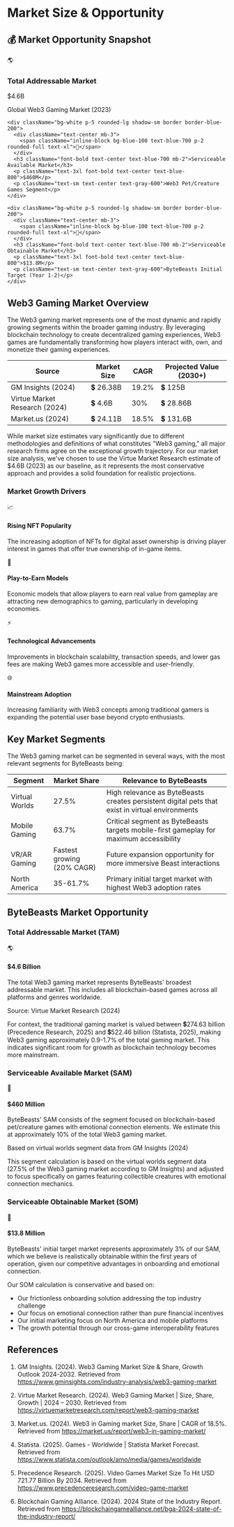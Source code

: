# Market Size & Opportunity

<div className="bg-gradient-to-r from-blue-50 to-indigo-50 p-6 rounded-lg border border-blue-100 my-6">
  <h2 className="text-2xl font-bold text-blue-800 mb-3">💰 Market Opportunity Snapshot</h2>
  <div className="grid grid-cols-1 md:grid-cols-3 gap-6">
    <div className="bg-white p-5 rounded-lg shadow-sm border border-blue-200">
      <div className="text-center mb-3">
        <span className="inline-block bg-blue-100 text-blue-700 p-2 rounded-full text-xl">🌎</span>
      </div>
      <h3 className="font-bold text-center text-blue-700 mb-2">Total Addressable Market</h3>
      <p className="text-3xl font-bold text-center text-blue-800">$4.6B</p>
      <p className="text-sm text-center text-gray-600">Global Web3 Gaming Market (2023)</p>
    </div>
    
    <div className="bg-white p-5 rounded-lg shadow-sm border border-blue-200">
      <div className="text-center mb-3">
        <span className="inline-block bg-blue-100 text-blue-700 p-2 rounded-full text-xl">🎯</span>
      </div>
      <h3 className="font-bold text-center text-blue-700 mb-2">Serviceable Available Market</h3>
      <p className="text-3xl font-bold text-center text-blue-800">$460M</p>
      <p className="text-sm text-center text-gray-600">Web3 Pet/Creature Games Segment</p>
    </div>
    
    <div className="bg-white p-5 rounded-lg shadow-sm border border-blue-200">
      <div className="text-center mb-3">
        <span className="inline-block bg-blue-100 text-blue-700 p-2 rounded-full text-xl">🚀</span>
      </div>
      <h3 className="font-bold text-center text-blue-700 mb-2">Serviceable Obtainable Market</h3>
      <p className="text-3xl font-bold text-center text-blue-800">$13.8M</p>
      <p className="text-sm text-center text-gray-600">ByteBeasts Initial Target (Year 1-2)</p>
    </div>
  </div>
</div>

## Web3 Gaming Market Overview

The Web3 gaming market represents one of the most dynamic and rapidly growing segments within the broader gaming industry. By leveraging blockchain technology to create decentralized gaming experiences, Web3 games are fundamentally transforming how players interact with, own, and monetize their gaming experiences.

<table className="min-w-full bg-white border border-gray-200 my-6 text-black text-justify">
  <thead>
    <tr className="bg-gradient-to-r from-yellow-500 to-red-500 text-white">
      <th className="py-3 px-4 text-left">Source</th>
      <th className="py-3 px-4 text-left">Market Size</th>
      <th className="py-3 px-4 text-left">CAGR</th>
      <th className="py-3 px-4 text-left">Projected Value (2030+)</th>
    </tr>
  </thead>
  <tbody>
    <tr className="border-t border-gray-200">
      <td className="py-3 px-4 font-bold text-gray-700">GM Insights (2024)</td>
      <td className="py-3 px-4">💲 26.38B</td>
      <td className="py-3 px-4">19.2%</td>
      <td className="py-3 px-4">💲 125B</td>
    </tr>
    <tr className="border-t border-gray-200 bg-yellow-50">
      <td className="py-3 px-4 font-bold text-gray-700">Virtue Market Research (2024)</td>
      <td className="py-3 px-4">💲 4.6B</td>
      <td className="py-3 px-4">30%</td>
      <td className="py-3 px-4">💲 28.86B</td>
    </tr>
    <tr className="border-t border-gray-200">
      <td className="py-3 px-4 font-bold text-gray-700">Market.us (2024)</td>
      <td className="py-3 px-4">💲 24.11B</td>
      <td className="py-3 px-4">18.5%</td>
      <td className="py-3 px-4">💲 131.6B </td>
    </tr>
  </tbody>
</table>

While market size estimates vary significantly due to different methodologies and definitions of what constitutes "Web3 gaming," all major research firms agree on the exceptional growth trajectory. For our market size analysis, we've chosen to use the Virtue Market Research estimate of $4.6B (2023) as our baseline, as it represents the most conservative approach and provides a solid foundation for realistic projections.

### Market Growth Drivers

<div className="grid grid-cols-1 md:grid-cols-2 gap-4 my-6 text-black">
  <div className="bg-white p-4 rounded-lg shadow-sm border border-gray-200">
    <div className="flex items-start">
      <div className="bg-green-100 p-2 rounded-full mr-3">
        <span className="text-green-700 text-xl">📈</span>
      </div>
      <div>
        <h4 className="font-bold text-green-700">Rising NFT Popularity</h4>
        <p>The increasing adoption of NFTs for digital asset ownership is driving player interest in games that offer true ownership of in-game items.</p>
      </div>
    </div>
  </div>
  
  <div className="bg-white p-4 rounded-lg shadow-sm border border-gray-200">
    <div className="flex items-start">
      <div className="bg-green-100 p-2 rounded-full mr-3">
        <span className="text-green-700 text-xl">💸</span>
      </div>
      <div>
        <h4 className="font-bold text-green-700">Play-to-Earn Models</h4>
        <p>Economic models that allow players to earn real value from gameplay are attracting new demographics to gaming, particularly in developing economies.</p>
      </div>
    </div>
  </div>
  
  <div className="bg-white p-4 rounded-lg shadow-sm border border-gray-200">
    <div className="flex items-start">
      <div className="bg-green-100 p-2 rounded-full mr-3">
        <span className="text-green-700 text-xl">⚡</span>
      </div>
      <div>
        <h4 className="font-bold text-green-700">Technological Advancements</h4>
        <p>Improvements in blockchain scalability, transaction speeds, and lower gas fees are making Web3 games more accessible and user-friendly.</p>
      </div>
    </div>
  </div>
  
  <div className="bg-white p-4 rounded-lg shadow-sm border border-gray-200">
    <div className="flex items-start">
      <div className="bg-green-100 p-2 rounded-full mr-3">
        <span className="text-green-700 text-xl">🌐</span>
      </div>
      <div>
        <h4 className="font-bold text-green-700">Mainstream Adoption</h4>
        <p>Increasing familiarity with Web3 concepts among traditional gamers is expanding the potential user base beyond crypto enthusiasts.</p>
      </div>
    </div>
  </div>
</div>

## Key Market Segments

The Web3 gaming market can be segmented in several ways, with the most relevant segments for ByteBeasts being:

<div className="overflow-hidden rounded-lg border border-gray-200 my-6 text-black">
  <table className="min-w-full bg-white">
    <thead>
      <tr className="bg-gradient-to-r from-yellow-500 to-red-500 text-white">
        <th className="py-3 px-4 text-left">Segment</th>
        <th className="py-3 px-4 text-center">Market Share</th>
        <th className="py-3 px-4 text-left">Relevance to ByteBeasts</th>
      </tr>
    </thead>
    <tbody className="divide-y divide-gray-200">
      <tr>
        <td className="py-3 px-4 font-medium">Virtual Worlds</td>
        <td className="py-3 px-4 text-center">27.5%</td>
        <td className="py-3 px-4">High relevance as ByteBeasts creates persistent digital pets that exist in virtual environments</td>
      </tr>
      <tr>
        <td className="py-3 px-4 font-medium">Mobile Gaming</td>
        <td className="py-3 px-4 text-center">63.7%</td>
        <td className="py-3 px-4">Critical segment as ByteBeasts targets mobile-first gameplay for maximum accessibility</td>
      </tr>
      <tr>
        <td className="py-3 px-4 font-medium">VR/AR Gaming</td>
        <td className="py-3 px-4 text-center">Fastest growing (20% CAGR)</td>
        <td className="py-3 px-4">Future expansion opportunity for more immersive Beast interactions</td>
      </tr>
      <tr>
        <td className="py-3 px-4 font-medium">North America</td>
        <td className="py-3 px-4 text-center">35-61.7%</td>
        <td className="py-3 px-4">Primary initial target market with highest Web3 adoption rates</td>
      </tr>
    </tbody>
  </table>
</div>

## ByteBeasts Market Opportunity

### Total Addressable Market (TAM)

<div className="bg-white p-5 rounded-lg shadow-sm border border-gray-200 my-6 text-black">
  <div className="flex items-start">
    <div className="bg-blue-100 p-3 rounded-full mr-4 flex-shrink-0">
      <span className="text-blue-700 text-2xl">🌎</span>
    </div>
    <div>
      <h4 className="font-bold text-blue-700 text-xl mb-2">$4.6 Billion</h4>
      <p>The total Web3 gaming market represents ByteBeasts' broadest addressable market. This includes all blockchain-based games across all platforms and genres worldwide.</p>
      <p className="text-sm text-gray-600 mt-2">Source: Virtue Market Research (2024)</p>
    </div>
  </div>
</div>

For context, the traditional gaming market is valued between 💲274.63 billion (Precedence Research, 2025) and 💲522.46 billion (Statista, 2025), making Web3 gaming approximately 0.9-1.7% of the total gaming market. This indicates significant room for growth as blockchain technology becomes more mainstream.

### Serviceable Available Market (SAM)

<div className="bg-white p-5 rounded-lg shadow-sm border border-gray-200 my-6 text-black">
  <div className="flex items-start">
    <div className="bg-blue-100 p-3 rounded-full mr-4 flex-shrink-0">
      <span className="text-blue-700 text-2xl">🎯</span>
    </div>
    <div>
      <h4 className="font-bold text-blue-700 text-xl mb-2">$460 Million</h4>
      <p>ByteBeasts' SAM consists of the segment focused on blockchain-based pet/creature games with emotional connection elements. We estimate this at approximately 10% of the total Web3 gaming market.</p>
      <p className="text-sm text-gray-600 mt-2">Based on virtual worlds segment data from GM Insights (2024)</p>
    </div>
  </div>
</div>

This segment calculation is based on the virtual worlds segment data (27.5% of the Web3 gaming market according to GM Insights) and adjusted to focus specifically on games featuring collectible creatures with emotional connection mechanics.

### Serviceable Obtainable Market (SOM)

<div className="bg-white p-5 rounded-lg shadow-sm border border-gray-200 my-6 text-black">
  <div className="flex items-start">
    <div className="bg-blue-100 p-3 rounded-full mr-4 flex-shrink-0">
      <span className="text-blue-700 text-2xl">🚀</span>
    </div>
    <div>
      <h4 className="font-bold text-blue-700 text-xl mb-2">$13.8 Million</h4>
      <p>ByteBeasts' initial target market represents approximately 3% of our SAM, which we believe is realistically obtainable within the first years of operation, given our competitive advantages in onboarding and emotional connection.</p>
    </div>
  </div>
</div>

Our SOM calculation is conservative and based on:
- Our frictionless onboarding solution addressing the top industry challenge
- Our focus on emotional connection rather than pure financial incentives
- Our initial marketing focus on North America and mobile platforms
- The growth potential through our cross-game interoperability features

## References

1. GM Insights. (2024). Web3 Gaming Market Size & Share, Growth Outlook 2024-2032. Retrieved from https://www.gminsights.com/industry-analysis/web3-gaming-market

2. Virtue Market Research. (2024). Web3 Gaming Market | Size, Share, Growth | 2024 – 2030. Retrieved from https://virtuemarketresearch.com/report/web3-gaming-market

3. Market.us. (2024). Web3 in Gaming market Size, Share | CAGR of 18.5%. Retrieved from https://market.us/report/web3-in-gaming-market/

4. Statista. (2025). Games - Worldwide | Statista Market Forecast. Retrieved from https://www.statista.com/outlook/amo/media/games/worldwide

5. Precedence Research. (2025). Video Games Market Size To Hit USD 721.77 Billion By 2034. Retrieved from https://www.precedenceresearch.com/video-game-market

6. Blockchain Gaming Alliance. (2024). 2024 State of the Industry Report. Retrieved from https://blockchaingamealliance.net/bga-2024-state-of-the-industry-report/
